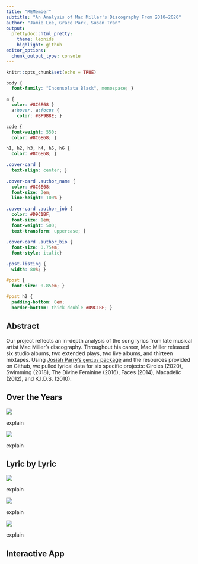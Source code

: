 ```yaml
---
title: "REMember"
subtitle: "An Analysis of Mac Miller's Discography From 2010–2020"
author: "Jamie Lee, Grace Park, Susan Tran"
output: 
  prettydoc::html_pretty:
    theme: leonids
    highlight: github
editor_options: 
  chunk_output_type: console
---
```


```r
knitr::opts_chunk$set(echo = TRUE)
```

```css
body {
  font-family: "Inconsolata Black", monospace; }

a {
  color: #8C6E68 }
  a:hover, a:focus {
    color: #BF9B8E; }

code {
  font-weight: 550;
  color: #8C6E68; }

h1, h2, h3, h4, h5, h6 {
  color: #8C6E68; }

.cover-card {
  text-align: center; }
  
.cover-card .author_name {
  color: #8C6E68;
  font-size: 3em;
  line-height: 100% }
    
.cover-card .author_job {
  color: #D9C1BF;
  font-size: 1em;
  font-weight: 500;
  text-transform: uppercase; }
    
.cover-card .author_bio {
  font-size: 0.75em;
  font-style: italic}

.post-listing {
  width: 80%; }

#post {
  font-size: 0.85em; }
  
#post h2 {
  padding-bottom: 0em;
  border-bottom: thick double #D9C1BF; }
```

## Abstract

Our project reflects an in-depth analysis of the song lyrics from late musical artist Mac Miller's discography. Throughout his career, Mac Miller released six studio albums, two extended plays, two live albums, and thirteen mixtapes. Using [Josiah Parry's `genius` package](https://github.com/JosiahParry/genius) and the resources provided on Github, we pulled lyrical data for six specific projects: Circles (2020), Swimming (2018), The Divine Feminine (2016), Faces (2014), Macadelic (2012), and K.I.D.S. (2010).

## Over the Years

![](plots/songs_per_album.png)

explain

![](plots/animation.gif)

explain

## Lyric by Lyric

![](plots/most_common_words.png)

explain

![](plots/love_common_words.png)

explain

![](plots/sad_common_words.png)

explain

## Interactive App
